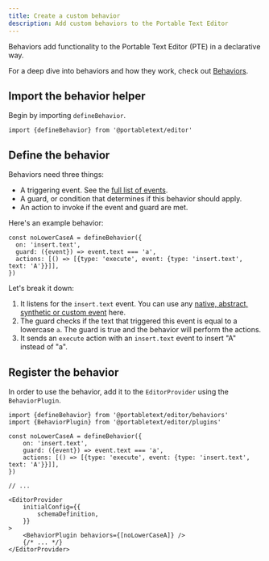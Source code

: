 ```yaml
---
title: Create a custom behavior
description: Add custom behaviors to the Portable Text Editor
---
```



Behaviors add functionality to the Portable Text Editor (PTE) in a declarative way.

For a deep dive into behaviors and how they work, check out [Behaviors](/concepts/behavior/).

## Import the behavior helper

Begin by importing `defineBehavior`.

```tsx
import {defineBehavior} from '@portabletext/editor'
```

## Define the behavior

Behaviors need three things:

- A triggering event. See the [full list of events](/reference/behavior-api#behavior-event-types).
- A guard, or condition that determines if this behavior should apply.
- An action to invoke if the event and guard are met.

Here's an example behavior:

```tsx
const noLowerCaseA = defineBehavior({
  on: 'insert.text',
  guard: ({event}) => event.text === 'a',
  actions: [() => [{type: 'execute', event: {type: 'insert.text', text: 'A'}}]],
})
```

Let's break it down:

1. It listens for the `insert.text` event. You can use any [native, abstract, synthetic or custom event](/reference/behavior-api#behavior-event-types) here.
2. The guard checks if the text that triggered this event is equal to a lowercase `a`. The guard is true and the behavior will perform the actions.
3. It sends an `execute` action with an `insert.text` event to insert "A" instead of "a".

<LinkCard
  title="Understanding Behaviors"
  description="Learn more about how each part of the Behavior API works."
  href="/concepts/behavior/"
/>

## Register the behavior

In order to use the behavior, add it to the `EditorProvider` using the `BehaviorPlugin`.

```tsx
import {defineBehavior} from '@portabletext/editor/behaviors'
import {BehaviorPlugin} from '@portabletext/editor/plugins'

const noLowerCaseA = defineBehavior({
    on: 'insert.text',
    guard: ({event}) => event.text === 'a',
    actions: [() => [{type: 'execute', event: {type: 'insert.text', text: 'A'}}]],
})

// ...

<EditorProvider
    initialConfig={{
        schemaDefinition,
    }}
>
    <BehaviorPlugin behaviors={[noLowerCaseA]} />
    {/* ... */}
</EditorProvider>
```
